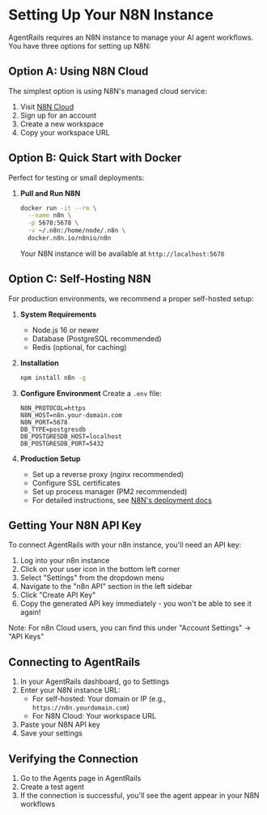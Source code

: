 # Setting Up Your N8N Instance

AgentRails requires an N8N instance to manage your AI agent workflows. You have three options for setting up N8N:

## Option A: Using N8N Cloud

The simplest option is using N8N's managed cloud service:

1. Visit [N8N Cloud](https://n8n.partnerlinks.io/agent-rails-docs)
2. Sign up for an account
3. Create a new workspace
4. Copy your workspace URL

## Option B: Quick Start with Docker

Perfect for testing or small deployments:

1. **Pull and Run N8N**
   ```bash
   docker run -it --rm \
     --name n8n \
     -p 5678:5678 \
     -v ~/.n8n:/home/node/.n8n \
     docker.n8n.io/n8nio/n8n
   ```
   Your N8N instance will be available at `http://localhost:5678`

## Option C: Self-Hosting N8N

For production environments, we recommend a proper self-hosted setup:

1. **System Requirements**
   - Node.js 16 or newer
   - Database (PostgreSQL recommended)
   - Redis (optional, for caching)

2. **Installation**
   ```bash
   npm install n8n -g
   ```

3. **Configure Environment**
   Create a `.env` file:
   ```env
   N8N_PROTOCOL=https
   N8N_HOST=n8n.your-domain.com
   N8N_PORT=5678
   DB_TYPE=postgresdb
   DB_POSTGRESDB_HOST=localhost
   DB_POSTGRESDB_PORT=5432
   ```

4. **Production Setup**
   - Set up a reverse proxy (nginx recommended)
   - Configure SSL certificates
   - Set up process manager (PM2 recommended)
   - For detailed instructions, see [N8N's deployment docs](https://docs.n8n.io/hosting/)

## Getting Your N8N API Key

To connect AgentRails with your n8n instance, you'll need an API key:

1. Log into your n8n instance
2. Click on your user icon in the bottom left corner
3. Select "Settings" from the dropdown menu
4. Navigate to the "n8n API" section in the left sidebar
5. Click "Create API Key"
6. Copy the generated API key immediately - you won't be able to see it again!

Note: For n8n Cloud users, you can find this under "Account Settings" → "API Keys"

## Connecting to AgentRails

1. In your AgentRails dashboard, go to Settings
2. Enter your N8N instance URL:
   - For self-hosted: Your domain or IP (e.g., `https://n8n.yourdomain.com`)
   - For N8N Cloud: Your workspace URL
3. Paste your N8N API key
4. Save your settings

## Verifying the Connection

1. Go to the Agents page in AgentRails
2. Create a test agent
3. If the connection is successful, you'll see the agent appear in your N8N workflows 